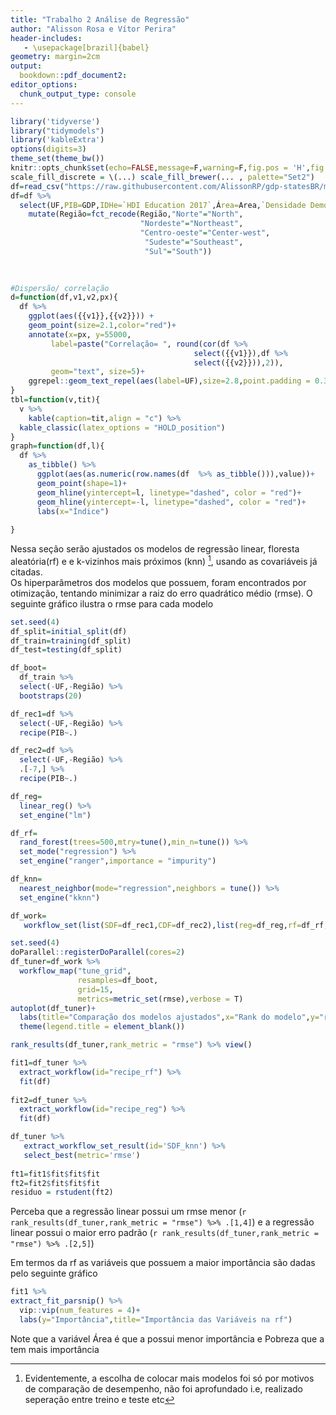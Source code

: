 ```yaml
---
title: "Trabalho 2 Análise de Regressão"
author: "Alisson Rosa e Vítor Perira"
header-includes:
   - \usepackage[brazil]{babel}
geometry: margin=2cm
output:
  bookdown::pdf_document2:
editor_options:
  chunk_output_type: console
---
```


```r
library('tidyverse')
library("tidymodels")
library('kableExtra')
options(digits=3)
theme_set(theme_bw())
knitr::opts_chunk$set(echo=FALSE,message=F,warning=F,fig.pos = 'H',fig.align = 'center',fig.width=7.9, fig.height=3.7)
scale_fill_discrete = \(...) scale_fill_brewer(... , palette="Set2")
df=read_csv("https://raw.githubusercontent.com/AlissonRP/gdp-statesBR/main/df")
df=df %>% 
  select(UF,PIB=GDP,IDHe=`HDI Education 2017`,Área=Area,`Densidade Demográfica`=`Demographic Density`,Pobreza=Poverty,Região=Region) %>% 
    mutate(Região=fct_recode(Região,"Norte"="North",
                             "Nordeste"="Northeast",
                             "Centro-oeste"="Center-west",
                              "Sudeste"="Southeast",
                              "Sul"="South")) 
   
  
```


```r
#Dispersão/ correlação
d=function(df,v1,v2,px){
  df %>% 
    ggplot(aes({{v1}},{{v2}})) +
    geom_point(size=2.1,color="red")+
    annotate(x=px, y=55000, 
         label=paste("Correlação= ", round(cor(df %>% 
                                         select({{v1}}),df %>% 
                                         select({{v2}})),2)), 
         geom="text", size=5)+
    ggrepel::geom_text_repel(aes(label=UF),size=2.8,point.padding = 0.3)
}
tbl=function(v,tit){
  v %>% 
    kable(caption=tit,align = "c") %>% 
  kable_classic(latex_options = "HOLD_position") 
}
graph=function(df,l){
  df %>% 
    as_tibble() %>% 
      ggplot(aes(as.numeric(row.names(df  %>% as_tibble())),value))+
      geom_point(shape=1)+
      geom_hline(yintercept=l, linetype="dashed", color = "red")+
      geom_hline(yintercept=-l, linetype="dashed", color = "red")+
      labs(x="Índice")
    
}
```

\section{Ajuste dos Modelos}
Nessa seção serão ajustados os modelos de regressão linear, floresta aleatória(rf) e e k-vizinhos mais próximos (knn) [^1], usando as covariáveis já citadas.  
Os hiperparâmetros dos modelos que possuem, foram encontrados por otimização, tentando minimizar a raiz do erro quadrático médio (rmse). O seguinte gráfico ilustra o rmse para cada modelo 

```r
set.seed(4)
df_split=initial_split(df)
df_train=training(df_split)
df_test=testing(df_split)

df_boot=
  df_train %>% 
  select(-UF,-Região) %>% 
  bootstraps(20)

df_rec1=df %>%
  select(-UF,-Região) %>% 
  recipe(PIB~.)

df_rec2=df %>%
  select(-UF,-Região) %>% 
  .[-7,] %>% 
  recipe(PIB~.)

```


```r
df_reg=
  linear_reg() %>% 
  set_engine("lm")

df_rf=
  rand_forest(trees=500,mtry=tune(),min_n=tune()) %>% 
  set_mode("regression") %>% 
  set_engine("ranger",importance = "impurity")

df_knn=
  nearest_neighbor(mode="regression",neighbors = tune()) %>% 
  set_engine("kknn")
```
```r
df_work=
   workflow_set(list(SDF=df_rec1,CDF=df_rec2),list(reg=df_reg,rf=df_rf,knn=df_knn),cross = T)
```

```r
set.seed(4)
doParallel::registerDoParallel(cores=2)
df_tuner=df_work %>% 
  workflow_map("tune_grid",
               resamples=df_boot,         
               grid=15,
               metrics=metric_set(rmse),verbose = T) 
autoplot(df_tuner)+
  labs(title="Comparação dos modelos ajustados",x="Rank do modelo",y="rmse")+
  theme(legend.title = element_blank())

rank_results(df_tuner,rank_metric = "rmse") %>% view()

fit1=df_tuner %>% 
  extract_workflow(id="recipe_rf") %>% 
  fit(df)                 
                                  
fit2=df_tuner %>% 
  extract_workflow(id="recipe_reg") %>%
  fit(df)

df_tuner %>% 
   extract_workflow_set_result(id='SDF_knn') %>% 
   select_best(metric='rmse')
  
ft1=fit1$fit$fit$fit
ft2=fit2$fit$fit$fit
residuo = rstudent(ft2)
```
Perceba que a regressão linear possui um rmse menor (`r rank_results(df_tuner,rank_metric = "rmse") %>% .[1,4]`) e a regressão linear possui o maior erro padrão (`r rank_results(df_tuner,rank_metric = "rmse") %>% .[2,5]`)

Em termos da rf as variáveis que possuem a maior importância são dadas pelo seguinte gráfico 

```r
fit1 %>% 
extract_fit_parsnip() %>% 
  vip::vip(num_features = 4)+
  labs(y="Importância",title="Importância das Variáveis na rf")
```
Note que a variável Área é que a possui menor importância e Pobreza que a tem mais importância


[^1]: Evidentemente, a escolha de colocar mais modelos foi só por motivos de comparação de desempenho, não foi aprofundado i.e, realizado seperação entre treino e  teste etc



